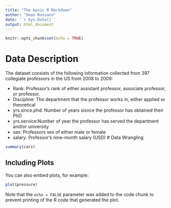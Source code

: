 ```yaml
---
title: "The basic R Markdown"
author: "Dean Rossano"
date: '`r Sys.Date()`'
output: html_document
---
```


```r
knitr::opts_chunk$set(echo = TRUE)
```


# Data Description


The dataset consists of the following information collected from 397 collegiate professors in the US from 2008 to 2009:


* Rank: Professor's rank of either assistant professor, associate professor, or professor.
* Discipline: The department that the professor works in, either applied or theoretical
* yrs.since.phd: Number of years sisnce the professor has obtained their PhD
* yrs.service:Number of year the professor has served the department and/or university
* sex: Professors sex of either male or female
* salary: Professor's nine-month salary (USD)
# Data Wrangling
```r
summary(cars)
```

## Including Plots

You can also embed plots, for example:

```r
plot(pressure)
```

Note that the `echo = FALSE` parameter was added to the code chunk to prevent printing of the R code that generated the plot.
